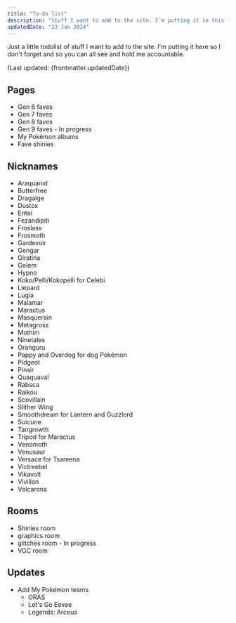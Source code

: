 ```yaml
---
title: "To-do list"
description: "Stuff I want to add to the site. I'm putting it in this list so I don't forget."
updatedDate: "23 Jan 2024"
---
```


Just a little todolist of stuff I want to add to the site. I'm putting it here so I don't forget and so you can all see and hold me accountable.

(Last updated: {frontmatter.updatedDate})

## Pages

* Gen 6 faves
* Gen 7 faves
* Gen 8 faves
* Gen 9 faves - In progress
* My Pokémon albums
* Fave shinies

## Nicknames

* Araquanid
* Butterfree
* Dragalge
* Dustox
* Entei
* Fezandipiti
* Froslass
* Frosmoth
* Gardevoir
* Gengar
* Giratina
* Golem
* Hypno
* Koko/Pelli/Kokopelli for Celebi
* Liepard
* Lugia
* Malamar
* Maractus
* Masquerain
* Metagross
* Mothim
* Ninetales
* Oranguru
* Pappy and Overdog for dog Pokémon
* Pidgeot
* Pinsir
* Quaquaval
* Rabsca
* Raikou
* Scovillain
* Slither Wing
* Smoothdream for Lantern and Guzzlord
* Suicune
* Tangrowth
* Tripod for Maractus
* Venomoth
* Venusaur
* Versace for Tsareena
* Victreebel
* Vikavolt
* Vivillon
* Volcarona

## Rooms

* Shinies room
* graphics room
* glitches room - In progress
* VGC room

## Updates

* Add My Pokémon teams
	* ORAS
	* Let's Go Eevee
	* Legends: Arceus